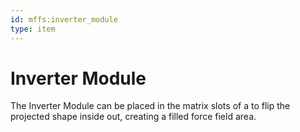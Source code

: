 ```yaml
---
id: mffs:inverter_module
type: item
---
```


# Inverter Module

The Inverter Module can be placed in the matrix slots of a [](@mffs:projector) to flip the projected shape inside out,
creating a filled force field area.

<PrefabObtaining />